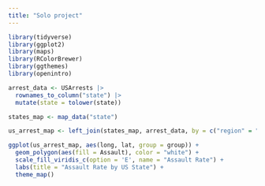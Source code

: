 ```yaml
---
title: "Solo project"
---
```


```r
library(tidyverse)
library(ggplot2)
library(maps)
library(RColorBrewer)
library(ggthemes)
library(openintro)
```

```r
arrest_data <- USArrests |>
  rownames_to_column("state") |>
  mutate(state = tolower(state))
```

```r
states_map <- map_data("state")

us_arrest_map <- left_join(states_map, arrest_data, by = c("region" = "state"))
```

```r
ggplot(us_arrest_map, aes(long, lat, group = group)) +
  geom_polygon(aes(fill = Assault), color = "white") +
  scale_fill_viridis_c(option = 'E', name = "Assault Rate") +
  labs(title = "Assault Rate by US State") +
  theme_map()

```

